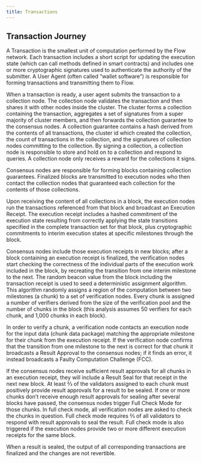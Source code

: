 ```yaml
---
title: Transactions
---
```


## Transaction Journey

A Transaction is the smallest unit of computation performed by the Flow network. Each transaction includes a short script for updating the execution state (which can call methods defined in smart contracts) and includes one or more cryptographic signatures used to authenticate the authority of the submitter. A User Agent (often called “wallet software”) is responsible for forming transactions and transmitting them to Flow.

When a transaction is ready, a user agent submits the transaction to a collection node. The collection node validates the transaction and then shares it with other nodes inside the cluster. The cluster forms a collection containing the transaction, aggregates a set of signatures from a super majority of cluster members, and then forwards the collection guarantee to the consensus nodes. A collection guarantee contains a hash derived from the contents of all transactions, the cluster id which created the collection, the count of transactions in the collection, and the signatures of collection nodes committing to the collection. By signing a collection, a collection node is responsible to store and hold on to a collection and respond to queries. A collection node only receives a reward for the collections it signs.

Consensus nodes are responsible for forming blocks containing collection guarantees. Finalized blocks are transmitted to execution nodes who then contact the collection nodes that guaranteed each collection for the contents of those collections.

Upon receiving the content of all collections in a block, the execution nodes run the transactions referenced from that block and broadcast an Execution Receipt. The execution receipt includes a hashed commitment of the execution state resulting from correctly applying the state transitions specified in the complete transaction set for that block, plus cryptographic commitments to interim execution states at specific milestones through the block.

Consensus nodes include those execution receipts in new blocks; after a block containing an execution receipt is finalized, the verification nodes start checking the correctness of the individual parts of the execution work included in the block, by recreating the transition from one interim milestone to the next. The random beacon value from the block including the transaction receipt is used to seed a deterministic assignment algorithm. This algorithm randomly assigns a region of the computation between two milestones (a chunk) to a set of verification nodes. Every chunk is assigned a number of verifiers derived from the size of the verification pool and the number of chunks in the block (this analysis assumes 50 verifiers for each chunk, and 1,000 chunks in each block).

In order to verify a chunk, a verification node contacts an execution node for the input data (chunk data package) matching the appropriate milestone for their chunk from the execution receipt. If the verification node confirms that the transition from one milestone to the next is correct for that chunk it broadcasts a Result Approval to the consensus nodes; if it finds an error, it instead broadcasts a Faulty Computation Challenge (FCC).

If the consensus nodes receive sufficient result approvals for all chunks in an execution receipt, they will include a Result Seal for that receipt in the next new block. At least ⅔ of the validators assigned to each chunk must positively provide result approvals for a result to be sealed. If one or more chunks don’t receive enough result approvals for sealing after several blocks have passed, the consensus nodes trigger Full Check Mode for those chunks. In full check mode, all verification nodes are asked to check the chunks in question. Full check mode requires ⅔ of all validators to respond with result approvals to seal the result. Full check mode is also triggered if the execution nodes provide two or more different execution receipts for the same block.

When a result is sealed, the output of all corresponding transactions are finalized and the changes are not revertible.
